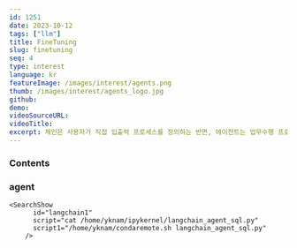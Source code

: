 ```yaml
---
id: 1251
date: 2023-10-12
tags: ["llm"]
title: FineTuning
slug: finetuning
seq: 4
type: interest
language: kr
featureImage: /images/interest/agents.png
thumb: /images/interest/agents_logo.jpg
github:
demo:
videoSourceURL:
videoTitle:
excerpt: 체인은 사용자가 직접 입출력 프로세스를 정의하는 반면, 에이전트는 업무수행 프로세스의 단계별 사고 프로세스를 제시하므로 이를 통해 더 나은 답변을 얻을 수 있습니다.
---
```


### Contents

### agent

    <SearchShow
          id="langchain1"
          script="cat /home/yknam/ipykernel/langchain_agent_sql.py"
          script1="/home/yknam/condaremote.sh langchain_agent_sql.py"
        />
